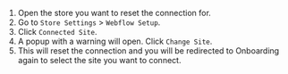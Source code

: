 1. Open the store you want to reset the connection for.
2. Go to `Store Settings` > `Webflow Setup`.
3. Click `Connected Site`.
4. A popup with a warning will open. Click `Change Site`.
5. This will reset the connection and you will be redirected to Onboarding again to select the site you want to connect.